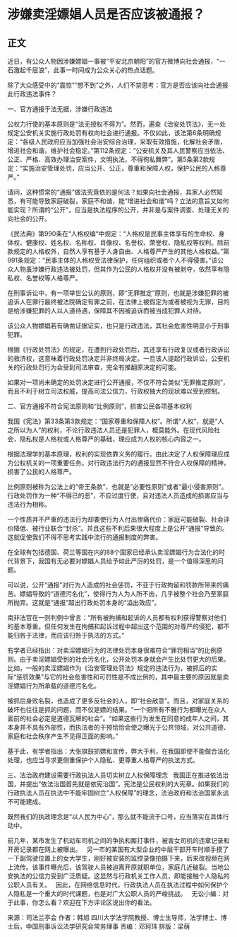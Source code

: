 # 涉嫌卖淫嫖娼人员是否应该被通报？
## 正文

近日，有公众人物因涉嫌嫖娼一事被“平安北京朝阳”的官方微博向社会通报，“一石激起千层浪”，此事一时间成为公众关心的热点话题。

除了大众感受中的“震惊”“想不到”之外，人们不禁思考：官方是否应该向社会通报此行政违法事件？
 

一、官方通报于法无据，涉嫌行政违法

公权力行使的基本原则是“法无授权不得为”。然而，遍查《治安处罚法》，无一处规定公安机关实施行政处罚有权向社会进行通报。不仅如此，该法第6条明确规定：“各级人民政府应当加强社会治安综合治理，采取有效措施，化解社会矛盾，增进社会和谐，维护社会稳定。”第112条规定：“公安机关及其人民警察应当依法、公正、严格、高效办理治安案件，文明执法，不得徇私舞弊”。第5条第2款规定：“实施治安管理处罚，应当公开、公正，尊重和保障人权，保护公民的人格尊严。”

请问，这种惯常的“通报”做法究竟依的是何法？如果向社会通报，其家人必然知悉，有可能导致家庭破裂，家庭不和谐，能“增进社会和谐”吗？立法的意旨又如何能实现？所谓的“公开”，应当是执法程序的公开，并非是与案件调查、处理无关的向社会的公开。

《民法典》第990条在“人格权编“中规定：“人格权是民事主体享有的生命权、身体权、健康权、姓名权、名称权、肖像权、名誉权、荣誉权、隐私权等权利。除前款规定的人格权外，自然人享有基于人身自由、人格尊严产生的其他人格权益。”第991条规定：“民事主体的人格权受法律保护，任何组织或者个人不得侵害。”该公众人物虽涉嫌行政违法被处罚，但其作为公民的人格权并没有被剥夺，依然享有隐私权、名誉权等人格尊严。

在刑事诉讼中，有一项举世公认的原则，即“无罪推定”原则，也就是涉嫌犯罪的被追诉人在罪行最终被法院确定有罪之前，在法律上被假定为或者被视为无罪，目的是给涉嫌犯罪的人以人道待遇，保障其不因被追诉而被当成犯罪人对待。

该公众人物嫖娼若有确凿证据证实，也只是行政违法，其社会危害性明显小于刑事犯罪。

根据《行政处罚法》的规定，在遭到行政处罚后，其还享有行政复议或者行政诉讼的救济权，这意味着行政处罚决定并非终局决定。一旦该人提起行政诉讼，公安机关的行政处罚行为会受到司法审查，完全有推翻原决定的可能。

如果对一项尚未确定的处罚决定进行公开通报，不仅不符合类似“无罪推定原则”，而且不利于树立司法权威，提高司法公信力，行政权独大的现状难以受到控制。

二、官方通报不符合宪法原则和“比例原则”，损害公民各项基本权利

我国《宪法》第33条第3款规定：“国家尊重和保障人权”。所谓“人权”，就是“人之所以为人”的权利，不论行政违法人员还是犯罪人，概莫能外。在现代风险社会，隐私权是人格权或人格尊严的基础，理应成为人权的核心内容之一。

根据法理学的基本原理，权利的实现依靠义务的履行。由此决定了人权保障理应成为公权机关的一项重要任务。对行政违法行为的通报显然不符合人权保障的精神，损害了公民的人格尊严。

比例原则被称为公法上的“帝王条款”，也就是“必要性原则”或者“最小侵害原则”。行政处罚作为一种“不得已的恶”，不应过度行使，且对违法人员造成的损害应当与违法行为相称。

一个性质并不严重的违法行为却要使行为人付出惨痛代价：家庭可能破裂、社会评价降低、被行业联合“封杀”。并且这些不利后果很大程度上是公开“通报”导致的。这就促使我们不得不思考实践中流行的通报制度的弊害。

在全球有包括德国、荷兰等国在内的88个国家已经承认卖淫嫖娼行为合法化的时代背景下，我国有无必要对嫖娼人员给予如此严厉的处罚，是一个值得深思的问题。

可以说，公开“通报”对行为人造成的社会惩罚，不亚于行政拘留和罚款所带来的痛苦。嫖娼导致的“道德污名化”，使得行为人为人所不齿，几乎被整个社会乃至家庭所抛弃。这就是“通报”超出行政处罚本身的“溢出效应”。

南非法官在一则判例中曾言：“所有被拘捕和起诉的人员都有权利获得警察对他们的基本尊重。但任何发生在拘捕和起诉过程中超出这个范围的对尊严的侵犯，都不能归咎于法律，而应该归咎于执法的方式。”

有学者已经指出：对卖淫嫖娼行为的法律处罚本身很难符合“罪罚相当”的比例原则。由于卖淫嫖娼受到的社会污名化，公开处罚本身就会产生比处罚更大的后果。比如，一般的卖淫嫖娼作为《治安管理处罚法》规定的违法行为，被抓后的实际“惩罚效果”与它的社会危害性和可罚性是不成比例的，其中最主要的原因就是卖淫嫖娼行为所承载的道德污名化。

被抓后身败名裂，也造成了更多反社会的人，即“社会敌意”。而且，对家庭关系的破坏也往往是抓的问题，而不仅是嫖的结果。“一个把所有不雅行为都曝光在众人面前的社会必定是道德瓦解的社会”。“如果这些行为发生在同意的成年人之间，其本身并不具有外部性，而执法者的干预恰恰会使之曝光于公共领域，对公共道德、家庭和社会秩序产生不见得正面的影响。”

基于此，有学者指出：大张旗鼓抓嫖和宣传，弊大于利，在我国即使不能做合法化处理，也应当寻求更侧重保护个人隐私、更尊重人格尊严的执法方式。

三、法治政府建设需要行政执法人员切实树立人权保障理念
 
我国正在推进依法治国，并提出“依法治国首先就是依宪治国”。宪法是公民权利的大宪章。如果我们的行政执法人员在执法中不能牢固树立“人权保障”的理念，法治政府和法治国家永远不可能建成。

既然我们的执政理念是“以人民为中心”，那么就不能流于口号，应当落实在具体行动中。

前几年，某市发生了机动车司机之间的争执和厮打事件，被害女司机的违章记录和开房记录都在网上被曝出。
 
另一市的某国有大型企业的中层干部开车时顺手摸了一下副驾驶位置上的女大学生，刚好被安装的监控录像拍摄下来，后来改视频在网上流传。该事件曝光后，该驾驶人员被迫离开原就职单位，家庭几近破裂。当地公安执法的公信力受到广泛质疑。这显然与行政机关工作人员，即能接触个人隐私的公职人员有关。
 
因此，在网络信息时代，行政执法人员在执法过程中如何保护个人隐私是一个重大的时代课题，也是对广大公职人员的严峻挑战。
 
无讼小编：对于此事，你怎么看？欢迎在下方评论区说出你的看法。
 
 

来源：司法兰亭会
作者：韩旭 四川大学法学院教授、博士生导师，法学博士、博士后，中国刑事诉讼法学研究会常务理事
责编：邓珂玮
排版：梁萌
 
